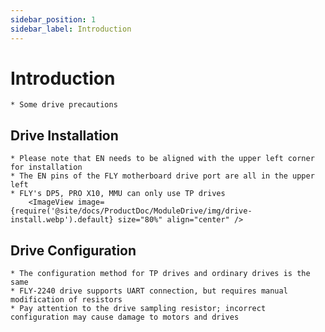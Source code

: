 ```yaml
---
sidebar_position: 1
sidebar_label: Introduction
---
```




# Introduction

    * Some drive precautions


## Drive Installation

    * Please note that EN needs to be aligned with the upper left corner for installation
    * The EN pins of the FLY motherboard drive port are all in the upper left
    * FLY's DP5, PRO X10, MMU can only use TP drives
        <ImageView image={require('@site/docs/ProductDoc/ModuleDrive/img/drive-install.webp').default} size="80%" align="center" />

## Drive Configuration

    * The configuration method for TP drives and ordinary drives is the same
    * FLY-2240 drive supports UART connection, but requires manual modification of resistors
    * Pay attention to the drive sampling resistor; incorrect configuration may cause damage to motors and drives


